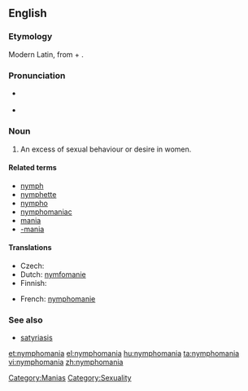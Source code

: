 ==English==
===Etymology===
Modern Latin, from {{etyl|la}} {{term|nympha||labia minora}} + {{term|-mania}}.

===Pronunciation===
*{{a|UK}} {{IPA|/nɪmfəˈmeɪnɪə/}}
* {{rhymes|eɪniə}}

===Noun===
{{en-noun|-}}

# An excess of sexual behaviour or desire in women.

====Related terms====
* [[nymph]]
* [[nymphette]]
* [[nympho]]
* [[nymphomaniac]]
* [[mania]]
* [[-mania]]

====Translations====
{{trans-top|excess of sexual behaviour or desire in women}}
* Czech: {{t|cs|nymfomanie|f}}
* Dutch: [[nymfomanie]] {{f}}
* Finnish: {{t-|fi|nymfomania}}
{{trans-mid}}
* French: [[nymphomanie]] {{f}}
{{trans-bottom}}

===See also===
* [[satyriasis]]

[[Category:Manias]]
[[Category:Sexuality]]

[[et:nymphomania]]
[[el:nymphomania]]
[[hu:nymphomania]]
[[ta:nymphomania]]
[[vi:nymphomania]]
[[zh:nymphomania]]